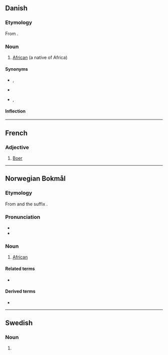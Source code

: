 {{also|Afrikaner|afrikáner}}
==Danish==
{{wikipedia|lang=da}}

===Etymology===
From {{etyl|la|da}} {{m|la|africanus||African}}.

===Noun===
{{da-noun|en|e}}

# [[African]] (a native of Africa)

====Synonyms====
* {{sense|dark-skinned, derogatory}} {{l|da|nigger}}, {{l|da|abekat}}
* {{sense|dark-skinned, now offensive}} {{l|da|neger}}
* {{sense|dark-skinned, neutral}} {{l|da|sort}}, {{l|da|farvet}}

====Inflection====
{{da-noun-infl|en|e|afrikanerne||||afrikanernes}}

----

==French==

===Adjective===
{{fr-adj|mf}}

# [[Boer]]

----

==Norwegian Bokmål==

===Etymology===
From {{m|nb|Afrika}} and the suffix {{m|nb|-aner}}.

===Pronunciation===
* {{IPA|/afriˈkɑːnər/|lang=nb}}
* {{audio|FR-afrikaner.ogg|Audio|lang=fr}}

===Noun===
{{nb-noun-m2}}

# [[African]]

====Related terms====
* {{l|nb|afrikansk}}

====Derived terms====
* {{l|nb|sentralafrikaner}}

----

==Swedish==

===Noun===
{{head|sv|noun form}}

# {{sv-noun-form-indef-pl|afrikan}}